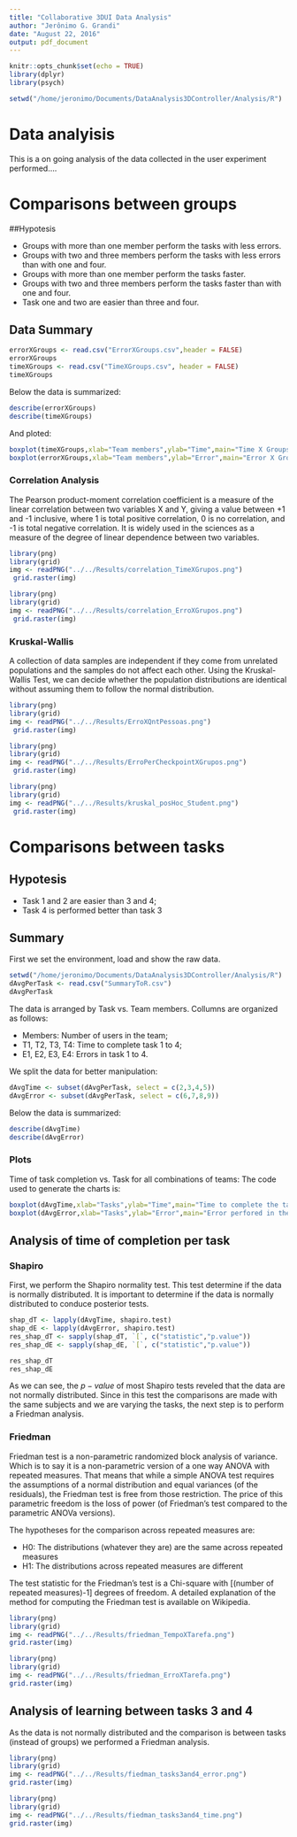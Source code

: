 ```yaml
---
title: "Collaborative 3DUI Data Analysis"
author: "Jerônimo G. Grandi"
date: "August 22, 2016"
output: pdf_document
---
```


```r
knitr::opts_chunk$set(echo = TRUE)
library(dplyr)
library(psych)
```

``` r
setwd("/home/jeronimo/Documents/DataAnalysis3DController/Analysis/R")
```


# Data analyisis

This is a on going analysis of the data collected in the user experiment performed.... 

# Comparisons between groups

##Hypotesis

* Groups with more than one member perform the tasks with less errors.
* Groups with two and three members perform the tasks with less errors than with one and four.
* Groups with more than one member perform the tasks faster.
* Groups with two and three members perform the tasks faster than with one and four.
* Task one and two are easier than three and four.


## Data Summary

``` r
errorXGroups <- read.csv("ErrorXGroups.csv",header = FALSE)
errorXGroups
timeXGroups <- read.csv("TimeXGroups.csv", header = FALSE)
timeXGroups
```
   
Below the data is summarized:   

```r
describe(errorXGroups)
describe(timeXGroups)
```
   
And ploted:

```r
boxplot(timeXGroups,xlab="Team members",ylab="Time",main="Time X Groups")
boxplot(errorXGroups,xlab="Team members",ylab="Error",main="Error X Groups")
```

### Correlation Analysis

The Pearson product-moment correlation coefficient is a measure of the linear correlation between two variables X and Y, giving a value between +1 and -1 inclusive, where 1 is total positive correlation, 0 is no correlation, and -1 is total negative correlation. It is widely used in the sciences as a measure of the degree of linear dependence between two variables. 

```r
library(png)
library(grid)
img <- readPNG("../../Results/correlation_TimeXGrupos.png")
 grid.raster(img)
```

```r
library(png)
library(grid)
img <- readPNG("../../Results/correlation_ErroXGrupos.png")
 grid.raster(img)
```

### Kruskal-Wallis

A collection of data samples are independent if they come from unrelated populations and the samples do not affect each other. Using the Kruskal-Wallis Test, we can decide whether the population distributions are identical without assuming them to follow the normal distribution.


```r
library(png)
library(grid)
img <- readPNG("../../Results/ErroXQntPessoas.png")
 grid.raster(img)
```

```r
library(png)
library(grid)
img <- readPNG("../../Results/ErroPerCheckpointXGrupos.png")
 grid.raster(img)
```

```r
library(png)
library(grid)
img <- readPNG("../../Results/kruskal_posHoc_Student.png")
 grid.raster(img)
```

# Comparisons between tasks

## Hypotesis

* Task 1 and 2 are easier than 3 and 4;
* Task 4 is performed better than task 3


## Summary
First we set the environment, load and show the raw data.  
 
``` r
setwd("/home/jeronimo/Documents/DataAnalysis3DController/Analysis/R")
dAvgPerTask <- read.csv("SummaryToR.csv")
dAvgPerTask
```
The data is arranged by Task vs. Team members. Collumns are organized as follows:   

* Members: Number of users in the team;   
* T1, T2, T3, T4: Time to complete task 1 to 4;    
* E1, E2, E3, E4: Errors in task 1 to 4. 

We split the data for better manipulation:

```r
dAvgTime <- subset(dAvgPerTask, select = c(2,3,4,5))
dAvgError <- subset(dAvgPerTask, select = c(6,7,8,9))
```

Below the data is summarized:

```r
describe(dAvgTime)
describe(dAvgError)

```

### Plots

Time of task completion vs. Task for all combinations of teams:
The code used to generate the charts is:

```r
boxplot(dAvgTime,xlab="Tasks",ylab="Time",main="Time to complete the tasks")
boxplot(dAvgError,xlab="Tasks",ylab="Error",main="Error perfored in the tasks")

```

## Analysis of time of completion per task

### Shapiro
First, we perform the Shapiro normality test. This test determine if the data is normally distributed. It is important to determine if the data is normally distributed to conduce posterior tests.

```r
shap_dT <- lapply(dAvgTime, shapiro.test)
shap_dE <- lapply(dAvgError, shapiro.test)
res_shap_dT <- sapply(shap_dT, `[`, c("statistic","p.value"))
res_shap_dE <- sapply(shap_dE, `[`, c("statistic","p.value"))

res_shap_dT
res_shap_dE
```

As we can see, the $p-value$ of most Shapiro tests reveled that the data are not normally distributed. Since in this test the comparisons are made with the same subjects and we are varying the tasks, the next step is to perform a Friedman analysis.

### Friedman

Friedman test is a non-parametric randomized block analysis of variance. Which is to say it is a non-parametric version of a one way ANOVA with repeated measures. That means that while a simple ANOVA test requires the assumptions of a normal distribution and equal variances (of the residuals), the Friedman test is free from those restriction. The price of this parametric freedom is the loss of power (of Friedman's test compared to the parametric ANOVa versions).

The hypotheses for the comparison across repeated measures are:   

* H0: The distributions (whatever they are) are the same across repeated measures   
* H1: The distributions across repeated measures are different   

The test statistic for the Friedman's test is a Chi-square with [(number of repeated measures)-1] degrees of freedom. A detailed explanation of the method for computing the Friedman test is available on Wikipedia.

```r
library(png)
library(grid)
img <- readPNG("../../Results/friedman_TempoXTarefa.png")
grid.raster(img)
```
```r
library(png)
library(grid)
img <- readPNG("../../Results/friedman_ErroXTarefa.png") 
grid.raster(img)
```

## Analysis of learning between tasks 3 and 4

As the data is not normally distributed and the comparison is between tasks (instead of groups) we performed a Friedman analysis.



```r
library(png)
library(grid)
img <- readPNG("../../Results/fiedman_tasks3and4_error.png") 
grid.raster(img)
```

```r
library(png)
library(grid)
img <- readPNG("../../Results/fiedman_tasks3and4_time.png") 
grid.raster(img)
```







